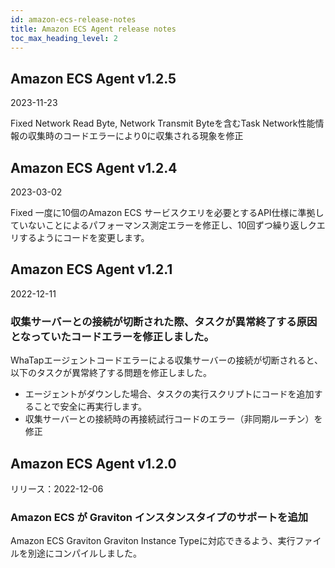 ```yaml
---
id: amazon-ecs-release-notes
title: Amazon ECS Agent release notes
toc_max_heading_level: 2
---
```


## Amazon ECS Agent v1.2.5

2023-11-23

<Status>Fixed</Status> Network Read Byte, Network Transmit Byteを含むTask Network性能情報の収集時のコードエラーにより0に収集される現象を修正

## Amazon ECS Agent v1.2.4

2023-03-02

<Status>Fixed</Status> 一度に10個のAmazon ECS サービスクエリを必要とするAPI仕様に準拠していないことによるパフォーマンス測定エラーを修正し、10回ずつ繰り返しクエリするようにコードを変更します。

## Amazon ECS Agent v1.2.1

2022-12-11

### 収集サーバーとの接続が切断された際、タスクが異常終了する原因となっていたコードエラーを修正しました。

WhaTapエージェントコードエラーによる収集サーバーの接続が切断されると、以下のタスクが異常終了する問題を修正しました。 

- エージェントがダウンした場合、タスクの実行スクリプトにコードを追加することで安全に再実行します。
- 収集サーバーとの接続時の再接続試行コードのエラー（非同期ルーチン）を修正

## Amazon ECS Agent v1.2.0

リリース：2022-12-06

### Amazon ECS が Graviton インスタンスタイプのサポートを追加

Amazon ECS Graviton Graviton Instance Typeに対応できるよう、実行ファイルを別途にコンパイルしました。
